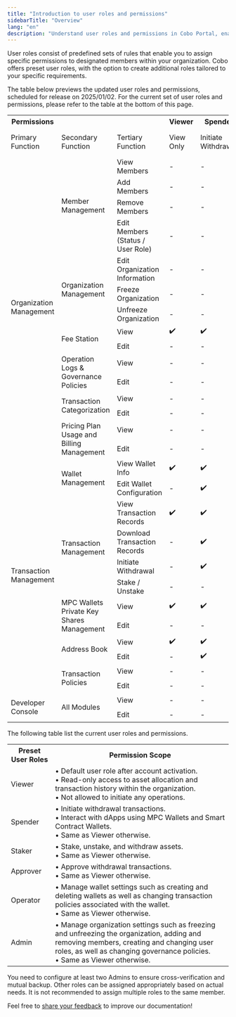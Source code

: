 ```yaml
---
title: "Introduction to user roles and permissions"
sidebarTitle: "Overview"
lang: "en"
description: "Understand user roles and permissions in Cobo Portal, enabling precise control over member access and responsibilities within your organization."
---
```


User roles consist of predefined sets of rules that enable you to assign specific permissions to designated members within your organization. Cobo offers preset user roles, with the option to create additional roles tailored to your specific requirements.


<Note>
  The table below previews the updated user roles and permissions, scheduled for release on 2025/01/02. For the current set of user roles and permissions, please refer to the table at the bottom of this page.
</Note>

<table class="six-columns-fixed-first-row">
  <tr>
    <th>Permissions</th>
    <th></th>
    <th></th>
    <th>Viewer</th>
    <th>Spender</th>
    <th>Approver</th>
    <th>Staker</th>
    <th>Operator</th>
    <th>Manager</th>
    <th>Admin</th>
  </tr>
  <tr>
    <td>Primary Function</td>
    <td>Secondary Function</td>
    <td>Tertiary Function</td>
    <td>View Only</td>
    <td>Initiate Withdrawal</td>
    <td>Approve Transactions</td>
    <td>Manage Staking</td>
    <td>Configure Wallets</td>
    <td>Assist Organization Management</td>
    <td>Highest Permission</td>
  </tr>
  <tr>
    <td rowspan="15">Organization Management</td>
    <td rowspan="4">Member Management</td>
    <td>View Members</td>
    <td>-</td>
    <td>-</td>
    <td>-</td>
    <td>-</td>
    <td>-</td>
    <td>✔️</td>
    <td>✔️</td>
  </tr>
  <tr>
    <td>Add Members</td>
    <td>-</td>
    <td>-</td>
    <td>-</td>
    <td>-</td>
    <td>-</td>
    <td>✔️</td>
    <td>✔️</td>
  </tr>
  <tr>
    <td>Remove Members</td>
    <td>-</td>
    <td>-</td>
    <td>-</td>
    <td>-</td>
    <td>-</td>
    <td>✔️</td>
    <td>✔️</td>
  </tr>
  <tr>
    <td>Edit Members (Status / User Role)</td>
    <td>-</td>
    <td>-</td>
    <td>-</td>
    <td>-</td>
    <td>-</td>
    <td>✔️</td>
    <td>✔️</td>
  </tr>
  <tr>
    <td rowspan="3">Organization Management</td>
    <td>Edit Organization Information</td>
    <td>-</td>
    <td>-</td>
    <td>-</td>
    <td>-</td>
    <td>-</td>
    <td>✔️</td>
    <td>✔️</td>
  </tr>
  <tr>
    <td>Freeze Organization</td>
    <td>-</td>
    <td>-</td>
    <td>-</td>
    <td>-</td>
    <td>-</td>
    <td>✔️</td>
    <td>✔️</td>
  </tr>
  <tr>
    <td>Unfreeze Organization</td>
    <td>-</td>
    <td>-</td>
    <td>-</td>
    <td>-</td>
    <td>-</td>
    <td>✔️</td>
    <td>✔️</td>
  </tr>
  <tr>
    <td rowspan="2">Fee Station</td>
    <td>View</td>
    <td>✔️</td>
    <td>✔️</td>
    <td>✔️</td>
    <td>✔️</td>
    <td>✔️</td>
    <td>✔️</td>
    <td>✔️</td>
  </tr>
  <tr>
    <td>Edit</td>
    <td>-</td>
    <td>-</td>
    <td>-</td>
    <td>-</td>
    <td>✔️</td>
    <td>✔️</td>
    <td>✔️</td>
  </tr>
  <tr>
    <td rowspan="2">Operation Logs & Governance Policies</td>
    <td>View</td>
    <td>-</td>
    <td>-</td>
    <td>-</td>
    <td>-</td>
    <td>-</td>
    <td>✔️</td>
    <td>✔️</td>
  </tr>
  <tr>
    <td>Edit</td>
    <td>-</td>
    <td>-</td>
    <td>-</td>
    <td>-</td>
    <td>-</td>
    <td>-</td>
    <td>✔️</td>
  </tr>
  <tr>
    <td rowspan="2">Transaction Categorization</td>
    <td>View</td>
    <td>-</td>
    <td>-</td>
    <td>-</td>
    <td>-</td>
    <td>-</td>
    <td>✔️</td>
    <td>✔️</td>
  </tr>
  <tr>
    <td>Edit</td>
    <td>-</td>
    <td>-</td>
    <td>-</td>
    <td>-</td>
    <td>-</td>
    <td>✔️</td>
    <td>✔️</td>
  </tr>
  <tr>
    <td rowspan="2">Pricing Plan Usage and Billing Management</td>
    <td>View</td>
    <td>-</td>
    <td>-</td>
    <td>-</td>
    <td>-</td>
    <td>-</td>
    <td>✔️</td>
    <td>✔️</td>
  </tr>
  <tr>
    <td>Edit</td>
    <td>-</td>
    <td>-</td>
    <td>-</td>
    <td>-</td>
    <td>-</td>
    <td>✔️</td>
    <td>✔️</td>
  </tr>
  <tr>
    <td rowspan="12">Transaction Management</td>
    <td rowspan="2">Wallet Management</td>
    <td>View Wallet Info</td>
    <td>✔️</td>
    <td>✔️</td>
    <td>✔️</td>
    <td>✔️</td>
    <td>✔️</td>
    <td>✔️</td>
    <td>✔️</td>
  </tr>
  <tr>
    <td>Edit Wallet Configuration</td>
    <td>-</td>
    <td>✔️</td>
    <td>-</td>
    <td>-</td>
    <td>✔️</td>
    <td>✔️</td>
    <td>✔️</td>
  </tr>
  <tr>
    <td rowspan="4">Transaction Management</td>
    <td>View Transaction Records</td>
    <td>✔️</td>
    <td>✔️</td>
    <td>✔️</td>
    <td>✔️</td>
    <td>✔️</td>
    <td>✔️</td>
    <td>✔️</td>
  </tr>
    <tr>
    <td>Download Transaction Records</td>
    <td>-</td>
    <td>✔️</td>
    <td>-</td>
    <td>-</td>
    <td>✔️</td>
    <td>✔️</td>
    <td>✔️</td>
  </tr>
  <tr>
    <td>Initiate Withdrawal</td>
    <td>-</td>
    <td>✔️</td>
    <td>-</td>
    <td>-</td>
    <td>-</td>
    <td>-</td>
    <td>✔️</td>
  </tr>
  <tr>
    <td>Stake / Unstake</td>
    <td>-</td>
    <td>-</td>
    <td>-</td>
    <td>✔️</td>
    <td>-</td>
    <td>-</td>
    <td>✔️</td>
  </tr>
  <tr>
    <td rowspan="2">MPC Wallets Private Key Shares Management</td>
    <td>View</td>
    <td>✔️</td>
    <td>✔️</td>
    <td>✔️</td>
    <td>✔️</td>
    <td>✔️</td>
    <td>✔️</td>
    <td>✔️</td>
  </tr>
  <tr>
    <td>Edit</td>
    <td>-</td>
    <td>-</td>
    <td>-</td>
    <td>-</td>
    <td>✔️</td>
    <td>✔️</td>
    <td>✔️</td>
  </tr>
  <tr>
    <td rowspan="2">Address Book</td>
    <td>View</td>
    <td>✔️</td>
    <td>✔️</td>
    <td>✔️</td>
    <td>✔️</td>
    <td>✔️</td>
    <td>✔️</td>
    <td>✔️</td>
  </tr>
  <tr>
    <td>Edit</td>
    <td>-</td>
    <td>✔️</td>
    <td>-</td>
    <td>-</td>
    <td>✔️</td>
    <td>✔️</td>
    <td>✔️</td>
  </tr>
  <tr>
    <td rowspan="2">Transaction Policies</td>
    <td>View</td>
    <td>-</td>
    <td>-</td>
    <td>-</td>
    <td>-</td>
    <td>✔️</td>
    <td>✔️</td>
    <td>✔️</td>
  </tr>
  <tr>
    <td>Edit</td>
    <td>-</td>
    <td>-</td>
    <td>-</td>
    <td>-</td>
    <td>✔️</td>
    <td>✔️</td>
    <td>✔️</td>
  </tr>
  <tr>
    <td rowspan="2">Developer Console</td>
    <td rowspan="2">All Modules</td>
    <td>View</td>
    <td>-</td>
    <td>-</td>
    <td>-</td>
    <td>-</td>
    <td>✔️</td>
    <td>✔️</td>
    <td>✔️</td>
  </tr>
  <tr>
    <td>Edit</td>
    <td>-</td>
    <td>-</td>
    <td>-</td>
    <td>-</td>
    <td>✔️</td>
    <td>✔️</td>
    <td>✔️</td>
  </tr>
</table>

<Note>The following table list the current user roles and permissions.</Note>

<table class="six-columns">
  <tr>
    <th>Preset User Roles</th>
    <th>Permission Scope</th>
  </tr>
  <tr>
    <td>Viewer</td>
    <td>• Default user role after account activation.<br/>• Read-only access to asset allocation and transaction history within the organization.<br/>• Not allowed to initiate any operations.</td>
  </tr>
  <tr>
    <td>Spender</td>
    <td>• Initiate withdrawal transactions.<br/>• Interact with dApps using MPC Wallets and Smart Contract Wallets.<br/>• Same as Viewer otherwise.</td>
  </tr>
  <tr>
    <td>Staker</td>
    <td>• Stake, unstake, and withdraw assets.<br/>• Same as Viewer otherwise.</td>
  </tr>
  <tr>
    <td>Approver</td>
    <td>• Approve withdrawal transactions.<br/>• Same as Viewer otherwise.</td>
  </tr>
  <tr>
    <td>Operator</td>
    <td>• Manage wallet settings such as creating and deleting wallets as well as changing transaction policies associated with the wallet.<br/>• Same as Viewer otherwise.</td>
  </tr>
  <tr>
    <td>Admin</td>
    <td>• Manage organization settings such as freezing and unfreezing the organization, adding and removing members, creating and changing user roles, as well as changing governance policies.<br/>• Same as Viewer otherwise.</td>
  </tr>
</table>

<Note>You need to configure at least two Admins to ensure cross-verification and mutual backup. Other roles can be assigned appropriately based on actual needs. It is not recommended to assign multiple roles to the same member.</Note>

<Tip>Feel free to [share your feedback](https://forms.zohopublic.com/cobo/form/DocumentFeedbackForm/formperma/QvLOhxJv1_JMsJ-1dleZ8Itb_7rzN-LtgvsDdxosoVI?referrername=manuals) to improve our documentation!</Tip>